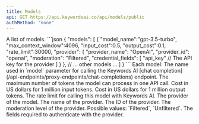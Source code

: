 ```yaml
---
title: Models
api: GET https://api.keywordsai.co/api/models/public
authMethod: "none"
---
```


<ResponseField name="data" type="array">
A list of models.
```json
{
    "models": [
       {
        "model_name":"gpt-3.5-turbo",
        "max_context_window":4096,
        "input_cost":0.5,
        "output_cost":0.1,
        "rate_limit":30000,
        "provider": {
            "provider_name": "OpenAI",
            "provider_id": "openai",
            "moderation": "Filtered",
            "credential_fields": [
                "api_key" // The API key for the provider
            ]
        }
       },
       // ... other models ... 
    ]
}
```
Each model:

<ResponseField name="model_name" type="string">
    The name used in `model` parameter for calling the Keywords AI [chat completion](/api-endpoints/proxy-endpoints/chat-completions) endpoint.
</ResponseField>
<ResponseField name="max_context_window" type="number">
    The maximum number of tokens the model can process in one API call.
</ResponseField>
<ResponseField name="input_cost" type="number">
    Cost in US dollars for 1 million input tokens.
</ResponseField>
<ResponseField name="output_cost" type="number">
    Cost in US dollars for 1 million output tokens.
</ResponseField>
<ResponseField name="rate_limit" type="number">
    The rate limit for calling this model with Keywords AI.
</ResponseField>
<ResponseField name="provider" type="object">
    The provider of the model.
    <Expandable>
        <ResponseField name="provider_name" type="string">
            The name of the provider.
        </ResponseField>
        <ResponseField name="provider_id" type="string">
            The ID of the provider.
        </ResponseField>
        <ResponseField name="moderation" type="string">
            The moderation level of the provider. Possible values: `Filtered`, `Unfiltered`.
        </ResponseField>
        <ResponseField name="credential_fields" type="array">
            The fields required to authenticate with the provider.
        </ResponseField>
    </Expandable>
</ResponseField>
</ResponseField>
